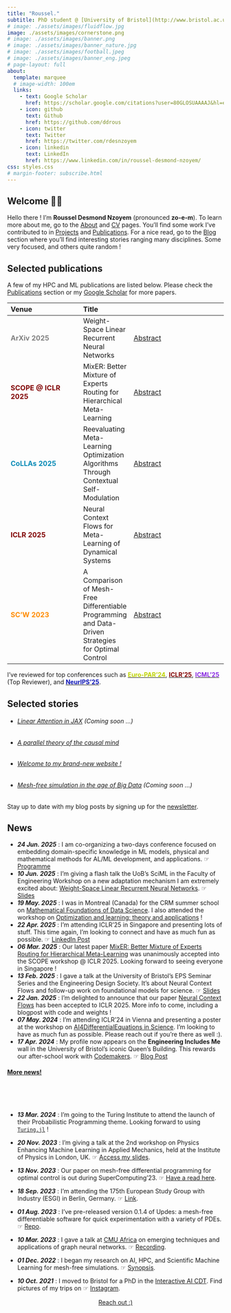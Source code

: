 ```yaml
---
title: "Roussel."
subtitle: PhD student @ [University of Bristol](http://www.bristol.ac.uk/cdt/interactive-ai/current-students/2021-cohort/nzoyem/)
# image: ./assets/images/fluidflow.jpg
image: ./assets/images/cornerstone.png
# image: ./assets/images/banner.png
# image: ./assets/images/banner_nature.jpg
# image: ./assets/images/football.jpeg
# image: ./assets/images/banner_eng.jpeg
# page-layout: full
about:
  template: marquee
  # image-width: 100em
  links:
    - text: Google Scholar
      href: https://scholar.google.com/citations?user=80GLOSUAAAAJ&hl=en
    - icon: github
      text: Github
      href: https://github.com/ddrous
    - icon: twitter
      text: Twitter
      href: https://twitter.com/rdesnzoyem
    - icon: linkedin
      text: LinkedIn
      href: https://www.linkedin.com/in/roussel-desmond-nzoyem/
css: styles.css
# margin-footer: subscribe.html
---
```


## Welcome 👋🏼

Hello there ! I'm **Roussel Desmond Nzoyem** (pronounced **zo-e-m**). To learn more about me, go to the [About](/about.qmd) and [CV](/cv.qmd) pages. You'll find some work I've contributed to in [Projects](/projects.qmd) and [Publications](/publications.qmd). For a nice read, go to the [Blog](/posts.qmd) section where you'll find interesting stories ranging many disciplines. Some very focused, and others quite random !



## Selected publications

A few of my HPC and ML publications are listed below. Please check the [Publications](/publications.qmd) section or my [Google Scholar](https://scholar.google.com/citations?user=80GLOSUAAAAJ&hl=en) for more papers.

::: {.figure-caption style="font-size: 0.9em;"}
|  Venue                                       | Title                                                      |                                                            |
|:----------------------------------------------------|:-------------------------------|:-------------------------------------------------------------------|
| <span style="color: #808080;">**ArXiv 2025**</span>  | Weight-Space Linear Recurrent Neural Networks                                                      | [<span style="white-space: nowrap;">Abstract</span>](publications/nzoyem2025weightspace.qmd)                 |
| <span style="color: maroon;">**SCOPE @ ICLR 2025**</span> | MixER: Better Mixture of Experts Routing for Hierarchical Meta-Learning                          | [Abstract](publications/nzoyem2025foundational.qmd)                |
| <span style="color:rgb(9, 139, 182);">**CoLLAs 2025**</span>     | Reevaluating Meta-Learning Optimization Algorithms Through Contextual Self-Modulation              | [Abstract](publications/nzoyem2025reevaluating.qmd)                |
| <span style="color: maroon;">**ICLR 2025**</span>       | Neural Context Flows for Meta-Learning of Dynamical Systems                                        | [Abstract](publications/nzoyem2025neural.qmd)                      |
| <span style="color: #FF8C00;">**SC'W 2023**</span>       | A Comparison of Mesh-Free Differentiable Programming and Data-Driven Strategies for Optimal Control | [Abstract](publications/nzoyem2023comparison.qmd)                  |
:::

I've reviewed for top conferences such as [<span style="color:rgb(190, 211, 0);">**Euro-PAR'24**</span>](https://2025.euro-par.org), [<span style="color: maroon;">**ICLR'25**</span>](https://iclr.cc), [<span style="color: #8A2BE2;">**ICML'25**</span>](https://icml.cc) (Top Reviewer), and [<span style="color:rgb(12, 20, 182);">**NeurIPS'25**</span>](https://neurips.cc). 

<!-- 
- Accelerating Algebraic Multigrid Using Machine Learning ☞ [Abstract](publications/theses/nzoyem2022accelerating.qmd)
- Fracturation de floes de glace par percussion dans un modèle granulaire ☞ [Abstract](publications/theses/nzoyem2021fracturation.qmd)
- Simulation 2D de l’équation du transfert radiatif et reconstruction de la densité par un réseau de neurones ☞ [Abstract](publications/theses/nzoyem2020simulation.qmd) -->


## Selected stories
- ###### [Linear Attention in JAX](/posts/linear-attention-jax/index.qmd) (Coming soon ...)
- ###### [A parallel theory of the causal mind](/posts/parallel-mind-theory/index.qmd)
- ###### [Welcome to my brand-new website !](/posts/welcome/index.qmd)
- ###### [Mesh-free simulation in the age of Big Data](/posts/mesh-free-simulation/index.qmd) (Coming soon ...)

Stay up to date with my blog posts by signing up for the [newsletter](/posts.qmd).


## News

- **_24 Jun. 2025_** : I am co-organizing a two-days conference focused on embedding domain-specific knowledge in ML models, physical and mathematical methods for AL/ML development, and applications. ☞ [Programme](https://cdt-aimlac.org/cdt-conference2025.html)
- **_10 Jun. 2025_** : I'm giving a flash talk the UoB's SciML in the Faculty of Engineering Workshop on a new adaptation mechanism I am extremely excited about: [Weight-Space Linear Recurrent Neural Networks](https://arxiv.org/abs/2506.01153). ☞ [Slides](https://drive.google.com/file/d/1I2VI_c3pV2xdjeHcSQo4FiyugjY7BIKV/view?usp=sharing)
- **_19 May. 2025_** : I was in Montreal (Canada) for the CRM summer school on [Mathematical Foundations of Data Science](https://www.crmath.ca/en/activities/#/type/activity/id/3993). I also attended the workshop on [Optimization and learning: theory and applications](https://www.crmath.ca/en/activities/#/type/activity/id/3994) !
- **_22 Apr. 2025_** : I'm attending ICLR'25 in Singapore and presenting lots of stuff. This time again, I'm looking to connect and have as much fun as possible. ☞ [LinkedIn Post](https://www.linkedin.com/posts/roussel-desmond-nzoyem_iclr2025-ncf-mixer-activity-7318565522189537280-rQEm?utm_source=share&utm_medium=member_desktop&rcm=ACoAAB61F7IBWaLUUAnVeGDAWO94NrKSMXnAWu4)
- **_06 Mar. 2025_** : Our latest paper [MixER: Better Mixture of Experts Routing for Hierarchical Meta-Learning](https://openreview.net/forum?id=NteuHm0UXw) was unanimously accepted into the SCOPE workshop @ ICLR 2025. Looking forward to seeing everyone in Singapore !
- **_13 Feb. 2025_** : I gave a talk at the University of Bristol's EPS Seminar Series and the Engineering Design Society. It's about Neural Context Flows and follow-up work on foundational models for science. ☞ [Slides](https://docs.google.com/presentation/d/1bJjbbQAohUw3EmT_N7iTpv5UY-wUvfAN/edit?usp=sharing&ouid=107359549014130993105&rtpof=true&sd=true)
- **_22 Jan. 2025_** : I'm delighted to announce that our paper [Neural Context Flows](https://openreview.net/forum?id=8vzMLo8LDN) has been accepted to ICLR 2025. More info to come, including a blogpost with code and weights !
- **_07 May. 2024_** : I'm attending ICLR'24 in Vienna and presenting a poster at the workshop on [AI4DifferentialEquations in Science](https://ai4diffeqtnsinsci.github.io). I'm looking to have as much fun as possible. Please reach out if you're there as well :).
- **_17 Apr. 2024_** : My profile now appears on the **Engineering Includes Me** wall in the University of Bristol's iconic Queen's Building. This rewards our after-school work with [Codemakers](https://github.com/ddrous/ks3-project). ☞ [Blog Post](https://engineering.blogs.bristol.ac.uk/engineering-includes-me-roussel-desmond-nzoyem/)



<a data-bs-toggle="collapse" data-bs-target="#collapseExample" aria-expanded="false" aria-controls="collapseExample">
  <span role="button"><h4><u>More news!</u></h4></span>
</a> <br>
<div class="collapse" id="collapseExample" style="margin-bottom:1rem;">
  <div class="card card-body" style="padding-bottom: 0 !important; margin-bottom: 0 !important;padding-top:2rem;">
- **_13 Mar. 2024_** : I'm going to the Turing Institute to attend the launch of their Probabilistic Programming theme. Looking forward to using [`Turing.jl`](https://github.com/TuringLang/Turing.jl) !
- **_20 Nov. 2023_** : I'm giving a talk at the 2nd workshop on Physics Enhancing Machine Learning in Applied Mechanics, held at the Institute of Physics in London, UK. ☞ [Access my slides](https://drive.google.com/file/d/1DM1rC5qns4UA-MuWNPema72sYnKwcEw7/view?usp=sharing).
- **_13 Nov. 2023_** : Our paper on mesh-free differential programming for optimal control is out during SuperComputing'23. ☞ [Have a read here](https://dl.acm.org/doi/10.1145/3624062.3626078){.external target="_blank"}.
- **_18 Sep. 2023_** : I'm attending the 175th European Study Group with Industry (ESGI) in Berlin, Germany. ☞ [Link](https://wias-berlin.de/workshops/ESGI-175/#:~:text=Group%20with%20Industry-,Berlin%2C%20September%2018%2D22%2C%202023,modelling%20or%20an%20optimisation%20problem){.external target="_blank"}.
- **_01 Aug. 2023_** : I've pre-released version 0.1.4 of Updes: a mesh-free differentiable software for quick experimentation with a variety of PDEs. ☞ [Repo](https://github.com/ddrous/Updec){.external target="_blank"}.
- **_10 Mar. 2023_** : I gave a talk at [CMU Africa](https://www.africa.engineering.cmu.edu){.external target="_blank"} on emerging techniques and applications of graph neural networks. ☞ [Recording](https://youtu.be/ahG-LG0ABRQ){.external target="_blank"}.
- **_01 Dec. 2022_** : I began my research on AI, HPC, and Scientific Machine Learning for mesh-free simulations. ☞ [Synopsis](http://www.bristol.ac.uk/cdt/interactive-ai/current-students/2021-cohort/nzoyem/){.external target="_blank"}.
- **_10 Oct. 2021_** : I moved to Bristol for a PhD in the [Interactive AI CDT](https://www.bristol.ac.uk/cdt/interactive-ai/){.external target="_blank"}. Find pictures of my trips on ☞ [Instagram](https://www.instagram.com/roussel_dn/){.external target="_blank"}.
  </div>
</div>


<!-- 
```{=html}
<center> <a href="mailto:rd.nzoyemngueguin@bristol.ac.uk" class="btn btn-primary">   Reach out 🙂 ?  </a> </center>
``` -->

```{=html}
<!-- <center> <a href="about.qmd#contact-me" class="btn btn-primary">   Reach out 🙂 ?  </a> </center> -->
<center> <a href="about.qmd#contact-me" class="btn btn-primary">   Reach out :)  </a> </center>
```
